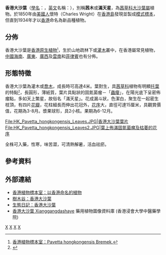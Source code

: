 {{Speciesbox
| taxon = Pavetta hongkongensis
| image = HK_Pavetta_hongkongensis.JPG
| image_caption = 香港大沙葉
| binomial_authority = Bremekamp
}}
'''香港大沙葉'''（[[學名|學名]]：{{lang|la|''Pavetta hongkongensis''}}，[[英文|英文]]名稱：{{lang|en|Hong Kong Pavetta}}），別稱'''茜木'''或'''滿天星'''，為[[茜草科|茜草科]][[大沙葉屬|大沙葉屬]]植物。於1850年由[[美國|美國人]]懷特（Charles Wright）在[[香港島|香港島]]發現並製成[[模式標本|模式標本]]，但直到1934年才以[[香港|香港]]命名為新品種植物。

==分佈==
香港大沙葉是[[香港首先發現物種列表|香港原生植物]]<small><ref>[http://www.hkherbarium.net/Herbarium/c_search_end.asp?id=617 香港植物標本室：Pavetta hongkongensis Bremek.]{{Dead link|date=2019年12月 |bot=InternetArchiveBot |fix-attempted=yes }}</ref></small>，生於山地疏林下或[[灌木|灌木]]叢中，在香港屬常見植物，[[中國|中國]][[海南|海南]]、[[廣東|廣東]]、[[廣西|廣西]]及[[雲南|雲南]]和[[菲律賓|菲律賓]]也有分佈。

==形態特徵==
香港大沙葉為灌木或[[喬木|喬木]]，成長時可高達4米。葉對生，具[[茜草科|茜草科]]植物有明顯[[托葉|托葉]]的特點<small><ref>{{Cite web |url=http://www.leafvein.net/plant_page/Rubiaceae.htm |title=葉脈網：茜草科 |accessdate=2008-07-28 |archive-date=2010-07-10 |archive-url=https://web.archive.org/web/20100710090140/http://www.leafvein.net/plant_page/Rubiaceae.htm |dead-url=no }}</ref></small>，長圓形，薄紙質，葉片具點狀的固氮菌瘤－「[[蟲癭|蟲癭]]」，在陽光底下呈密佈瘤點，多如天上繁星，故俗名「滿天星」。花成漏斗狀，色潔白，聚生在一起密生枝頂，有四片[[花瓣|花瓣]]，花柱細長而伸出花冠外，[[花序|花序]]大，直徑可達15厘米，具觀賞價值，花期為3-8月。漿果球形，具2小核。果期為6-12月。

<gallery>
File:HK_Pavetta_hongkongensis_Leaves.JPG|香港大沙葉葉片
File:HK_Pavetta_hongkongensis_Leaves2.JPG|葉上佈滿固氮菌瘤及枯萎的花序
</gallery>

{{medical}}
全株可入藥，性寒，味苦澀，可清熱解暑，活血祛瘀。

==參考資料==
{{Taxonbar}}

==外部連結==
* [https://web.archive.org/web/20070118231916/http://www.hkherbarium.net/Herbarium/PDF/Leaflet%2014_LR.pdf 香港植物標本室：以香港命名的植物]
* [http://www.hktree.com/tree/Pavetta%20hongkongensis.htm 樹木谷：香港大沙葉] {{Wayback|url=http://www.hktree.com/tree/Pavetta%20hongkongensis.htm |date=20080622010504 }}
* [https://web.archive.org/web/20080723213425/http://www.hknature.net/chi/ecodiary/diary_68.html 生態日記：香港大沙葉]
* [http://libproject.hkbu.edu.hk/was40/detail?lang=ch&channelid=1288&searchword=herb_id=D01268 香港大沙葉 Xianggangdashaye] {{Wayback|url=http://libproject.hkbu.edu.hk/was40/detail?lang=ch&channelid=1288&searchword=herb_id=D01268 |date=20160304090626 }} 藥用植物圖像資料庫 (香港浸會大學中醫藥學院) {{zh-hant}}{{en}}
{{Taxonbar}}
[[Category:中国植物|X]]
[[Category:香港植物|X]]
[[Category:香港特有種|X]]
[[Category:大沙叶属|X]]